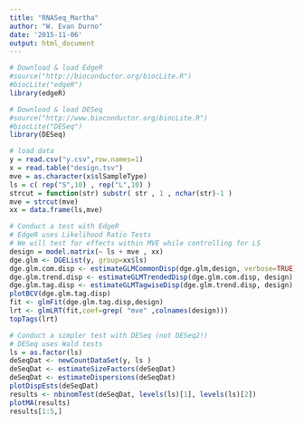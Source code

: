 ```yaml
---
title: "RNASeq_Martha"
author: "W. Evan Durno"
date: '2015-11-06'
output: html_document
---
```


```r
# Download & load EdgeR 
#source("http://bioconductor.org/biocLite.R")
#biocLite("edgeR")
library(edgeR)

# Download & load DESeq 
#source("http://www.bioconductor.org/biocLite.R")
#biocLite("DESeq")
library(DESeq)

# load data 
y = read.csv("y.csv",row.names=1) 
x = read.table("design.tsv") 
mve = as.character(x$slSampleType) 
ls = c( rep("S",10) , rep("L",10) ) 
strcut = function(str) substr( str , 1 , nchar(str)-1 ) 
mve = strcut(mve) 
xx = data.frame(ls,mve) 

# Conduct a test with EdgeR 
# EdgeR uses Likelihood Ratio Tests 
# We will test for effects within MVE while controlling for LS 
design = model.matrix(~ ls + mve , xx) 
dge.glm <- DGEList(y, group=xx$ls) 
dge.glm.com.disp <- estimateGLMCommonDisp(dge.glm,design, verbose=TRUE) 
dge.glm.trend.disp <- estimateGLMTrendedDisp(dge.glm.com.disp, design) 
dge.glm.tag.disp <- estimateGLMTagwiseDisp(dge.glm.trend.disp, design) 
plotBCV(dge.glm.tag.disp) 
fit <- glmFit(dge.glm.tag.disp,design) 
lrt <- glmLRT(fit,coef=grep( "mve" ,colnames(design))) 
topTags(lrt) 

# Conduct a simpler test with DESeq (not DESeq2!) 
# DESeq uses Wald tests 
ls = as.factor(ls) 
deSeqDat <- newCountDataSet(y, ls ) 
deSeqDat <- estimateSizeFactors(deSeqDat) 
deSeqDat <- estimateDispersions(deSeqDat) 
plotDispEsts(deSeqDat) 
results <- nbinomTest(deSeqDat, levels(ls)[1], levels(ls)[2]) 
plotMA(results) 
results[1:5,]
```
